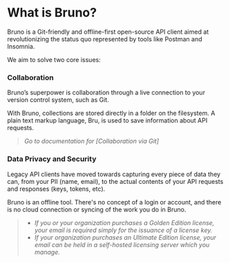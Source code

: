 # What is Bruno? 

Bruno is a Git-friendly and offline-first open-source API client aimed at revolutionizing the status quo represented by tools like Postman and Insomnia. 

We aim to solve two core issues: 

### **Collaboration**

Bruno’s superpower is collaboration through a live connection to your version control system, such as Git. 

With Bruno, collections are stored directly in a folder on the filesystem. A plain text markup language, Bru, is used to save information about API requests. 

> *Go to documentation for [Collaboration via Git]*

### **Data Privacy and Security**

Legacy API clients have moved towards capturing every piece of data they can, from your PII (name, email), to the actual contents of your API requests and responses (keys, tokens, etc).

Bruno is an offline tool. There's no concept of a login or account, and there is no cloud connection or syncing of the work you do in Bruno. 



>
> - *If you or your organization purchases a Golden Edition license, your email is required simply for the issuance of a license key.* 
> - *If your organization purchases an Ultimate Edition license, your email can be held in a self-hosted licensing server which you manage.*
>
